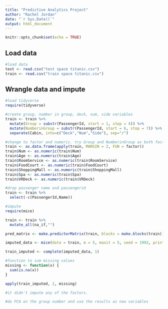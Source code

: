 ```yaml
---
title: "Predictive Analytics Project"
author: "Rachel Jordan"
date: "`r Sys.Date()`"
output: html_document
---
```


```r
knitr::opts_chunk$set(echo = TRUE)
```

## Load data

```r
#load data
test <- read.csv("test space titanic.csv")
train <- read.csv("train space titanic.csv")
```

## Wrangle data and impute

```r
#load tidyverse
require(tidyverse)

#create group, number in group, deck, num, side variables
train <- train %>% 
  mutate(Group = substr(PassengerId, start = 1, stop = 4)) %>% 
  mutate(NumberinGroup = substr(PassengerId, start = 6, stop = 7)) %>% 
  separate(Cabin, into=c("Deck","Num","Side"), sep="/")

#change to factor and numeric. try Group and NumberinGroup as both factors and numeric
train <- as.data.frame(apply(train, MARGIN = 2, FUN = factor))
train$Num <- as.numeric(train$Num)
train$Age <- as.numeric(train$Age)
train$RoomService <- as.numeric(train$RoomService)
train$FoodCourt <- as.numeric(train$FoodCourt)
train$ShoppingMall <- as.numeric(train$ShoppingMall)
train$Spa <- as.numeric(train$Spa)
train$VRDeck <- as.numeric(train$VRDeck)

#drop passenger name and passengerid
train <- train %>% 
  select(-c(PassengerId,Name))

#impute
require(mice)

train <- train %>% 
  mutate_all(na_if,"")

pred_matrix <- make.predictorMatrix(train, blocks = make.blocks(train))

imputed_data <- mice(data = train, m = 5, maxit = 5, seed = 1992, printFlag = F, predictorMatrix = pred_matrix, method = "cart")

train_imputed <- complete(imputed_data, 1)

#function to sum missing values
missing <- function(x) {
  sum(is.na(x))
}

apply(train_imputed, 2, missing)

#it didn't impute any of the factors. 

```

```r
#do PCA on the group number and use the results as new variables
```
